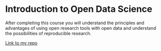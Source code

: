 
# Introduction to Open Data Science

After completing this course you will understand the principles and advantages of using open research tools with open data and understand the possibilities of reproducible research.

[Link to my repo](https://github.com/P3tt3ri/IODS-project)